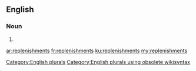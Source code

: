 ==English==

===Noun===
{{head|en}}

# {{plural of|replenishment}}

[[Category:English plurals]][[Category:English plurals using obsolete wikisyntax]]

[[ar:replenishments]]
[[fr:replenishments]]
[[ku:replenishments]]
[[my:replenishments]]